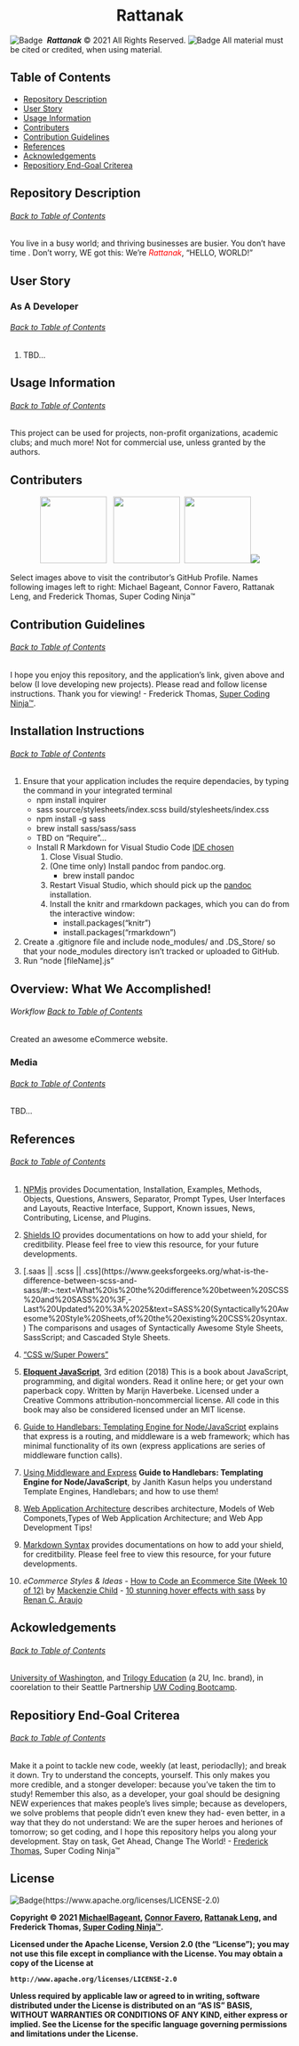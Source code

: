 <h1 align="center">Rattanak</h1>
![Badge](https://img.shields.io/badge/GitHub-Pro%20%20%20-blue)&nbsp; <b><i>Rattanak</i></b> © 2021 All Rights Reserved.  ![Badge](https://img.shields.io/badge/License-APACHE%202.0-orange) All material must be cited or credited, when using material.

## Table of Contents
* [Repository Description](#Repository)
* [User Story](#User)
* [Usage Information](#Usage)
* [Contributers](#Contributers)
* [Contribution Guidelines](#Contribution)
* [References](#Ref)
* [Acknowledgements](#Ack)
* [Repositiory End-Goal Criterea](#Criterea)

## Repository Description
###### [Back to Table of Contents](#Table-of-Contents)
You live in a busy world; and thriving businesses are busier.  You don't have time .  Don't worry, WE got this: We're <span style="color:red">*Rattanak*</span>, "HELLO, WORLD!"

## User Story
### As A Developer
###### [Back to Table of Contents](#Table-of-Contents)
1.  TBD... 

## Usage Information
###### [Back to Table of Contents](#Table-of-Contents)
This project can be used for projects, non-profit organizations, academic clubs; and much more!  Not for commercial use, unless granted by the authors.

## Contributers
<p align="center">
  <a href="https://github.com/TBD"><img src="TBD..." height="120" width="120"/></a>&nbsp;&nbsp;&nbsp;<a href="https://github.com/TBD"><img src="TBD..." height="120" width="120"/></a>&nbsp;&nbsp;<a href="https://github.com/TBD"><img src="TBD..." height="120" width="120"/></a><a href="https://github.com/supercodingninja" height="120" width="120"><img src="media/apple-touch-icon.png"/></a>
</p>

<p align="left">
  Select images above to visit the contributor's GitHub Profile.  Names following images left to right: Michael Bageant, Connor Favero, Rattanak Leng, and Frederick Thomas, Super Coding Ninja™
</p>


## Contribution Guidelines
###### [Back to Table of Contents](#Table-of-Contents)
I hope you enjoy this repository, and the application's link, given above and below (I love developing new projects).  Please read and follow license instructions.  Thank you for viewing! - Frederick Thomas, [Super Coding Ninja™](https://github.com/supercodingninja).

## Installation Instructions
###### [Back to Table of Contents](#Table-of-Contents)
1.  Ensure that your application includes the require dependacies, by typing the command in your integrated terminal
    -   npm install inquirer
    -   sass source/stylesheets/index.scss build/stylesheets/index.css
    -   npm install -g sass
    -   brew install sass/sass/sass
    -   TBD on "Require"...
    -   Install R Markdown for Visual Studio Code [IDE chosen](https://docs.microsoft.com/en-us/visualstudio/rtvs/rmarkdown-with-r-in-visual-studio?view=vs-2017)
        1. Close Visual Studio.
        2. (One time only) Install pandoc from pandoc.org.
            - brew install pandoc
        3. Restart Visual Studio, which should pick up the [pandoc](https://pandoc.org/installing.html) installation.
        4. Install the knitr and rmarkdown packages, which you can do from the interactive window:
            -   install.packages("knitr")
            -   install.packages("rmarkdown")
2.  Create a .gitignore file and include node_modules/ and .DS_Store/ so that your node_modules directory isn't tracked or uploaded to GitHub.
3.  Run “node [fileName].js”


## Overview: What We Accomplished!
###### Workflow [Back to Table of Contents](#Table-of-Contents)
Created an awesome eCommerce website.


### Media
###### [Back to Table of Contents](#Table-of-Contents)
TBD...

## References
###### [Back to Table of Contents](#Table-of-Contents)
1.  [NPMjs](https://www.npmjs.com/) provides Documentation, Installation, Examples, Methods, Objects, Questions, Answers, Separator, Prompt Types, User Interfaces and Layouts, Reactive Interface, Support, Known issues, News, Contributing, License, and Plugins.

2.  [Shields IO](https://shields.io/) provides documentations on how to add your shield, for creditbility.  Please feel free to view this resource, for your future developments.

3.  [.saas || .scss || .css](https://www.geeksforgeeks.org/what-is-the-difference-between-scss-and-sass/#:~:text=What%20is%20the%20difference%20between%20SCSS%20and%20SASS%20%3F,-Last%20Updated%20%3A%2025&text=SASS%20(Syntactically%20Awesome%20Style%20Sheets,of%20the%20existing%20CSS%20syntax.) The comparisons and usages of Syntactically Awesome Style Sheets, SassScript; and Cascaded Style Sheets.

4. ["CSS w/Super Powers"](https://sass-lang.com/)

5.  **[Eloquent JavaScript](https://eloquentjavascript.net/)**, 3rd edition (2018)
This is a book about JavaScript, programming, and digital wonders. Read it online here; or get your own paperback copy.  Written by Marijn Haverbeke.  Licensed under a Creative Commons attribution-noncommercial license. All code in this book may also be considered licensed under an MIT license.

6.  [Guide to Handlebars: Templating Engine for Node/JavaScript](https://stackabuse.com/guide-to-handlebars-templating-engine-for-node/) explains that express is a routing, and middleware is a web framework; which has minimal functionality of its own (express applications are series of middleware function calls).

7.  [Using Middleware and Express](https://expressjs.com/en/guide/using-middleware.html) **Guide to Handlebars: Templating Engine for Node/JavaScript**, by Janith Kasun helps you understand Template Engines, Handlebars; and how to use them!

8.  [Web Application Architecture](https://hackr.io/blog/web-application-architecture-definition-models-types-and-more) describes architecture, Models of Web Componets,Types of Web Application Architecture; and Web App Development Tips!

9.  [Markdown Syntax](https://www.markdownguide.org/basic-syntax/) provides documentations on how to add your shield, for creditbility.  Please feel free to view this resource, for your future developments.

10.  *eCommerce Styles & Ideas*
    -   [How to Code an Ecommerce Site (Week 10 of 12)](https://www.youtube.com/watch?v=DfbmMjO3Y7o) by [Mackenzie Child](https://www.youtube.com/channel/UCfWZwsP8trUy5uHJg8gcGIQ)
    -   [10 stunning hover effects with sass](https://codepen.io/caraujo/pen/LVPzxO) by [Renan C. Araujo](https://codepen.io/caraujo)

## Ackowledgements
###### [Back to Table of Contents](#Table-of-Contents)
[University of Washington](https://www.pce.uw.edu/), and [Trilogy Education](https://www.trilogyed.com/) (a 2U, Inc. brand),  in coorelation to their Seattle Partnership [UW Coding Bootcamp](https://bootcamp.uw.edu/).

## Repositiory End-Goal Criterea
###### [Back to Table of Contents](#Table-of-Contents)
Make it a point to tackle new code, weekly (at least, periodaclly); and break it down.  Try to understand the concepts, yourself.  This only makes you more credible, and a stonger developer: because you've taken the tim to study!  Remember this also, as a developer, your goal should be designing NEW experiences that makes people's lives simple; because as developers, we solve problems that people didn't even knew they had- even better, in a way that they do not understand: We are the super heroes and heriones of tomorrow; so get coding, and I hope this repository helps you along your development.  Stay on task, Get Ahead, Change The World! - [Frederick Thomas](https://www.linkedin.com/in/discoverfrederickthomas/), Super Coding Ninja™

## License
![Badge](https://img.shields.io/badge/License-APACHE%202.0-Click-To-View-orange)(https://www.apache.org/licenses/LICENSE-2.0)

<b>Copyright<b>  © 2021 [MichaelBageant](), [Connor Favero](), [Rattanak Leng](), and Frederick Thomas, [Super Coding Ninja™](https://github.com/supercodingninja).

Licensed under the Apache License, Version 2.0 (the "License");
you may not use this file except in compliance with the License.
You may obtain a copy of the License at

    http://www.apache.org/licenses/LICENSE-2.0

Unless required by applicable law or agreed to in writing, software
distributed under the License is distributed on an "AS IS" BASIS,
WITHOUT WARRANTIES OR CONDITIONS OF ANY KIND, either express or implied.
See the License for the specific language governing permissions and
limitations under the License.